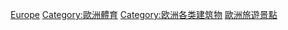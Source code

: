 [[Category:各大洲體育場地|Europe]]
[[Category:歐洲體育|Category:歐洲體育]]
[[Category:欧洲各类建筑物|Category:欧洲各类建筑物]]
[[Category:歐洲旅遊景點|]]